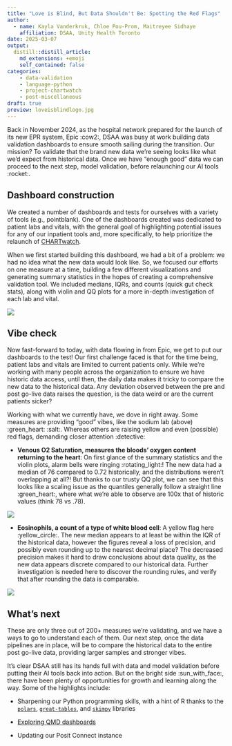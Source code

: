 ```yaml
---
title: "Love is Blind, But Data Shouldn't Be: Spotting the Red Flags"
author:
  - name: Kayla Vanderkruk, Chloe Pou-Prom, Maitreyee Sidhaye
    affiliation: DSAA, Unity Health Toronto
date: 2025-03-07
output: 
  distill::distill_article:
    md_extensions: +emoji
    self_contained: false
categories:
    - data-validation
    - language-python
    - project-chartwatch
    - post-miscellaneous
draft: true
preview: loveisblindlogo.jpg
---
```


Back in November 2024, as the hospital network prepared for the launch of its new EPR system, Epic :cow2:, DSAA was busy at work building data validation dashboards to ensure smooth sailing during the transition. Our mission? To validate that the brand new data we're seeing looks like what we'd expect from historical data. Once we have "enough good" data we can proceed to the next step, model validation, before relaunching our AI tools :rocket:.

## Dashboard construction

We created a number of dashboards and tests for ourselves with a variety of tools (e.g., pointblank). One of the dashboards created was dedicated to patient labs and vitals, with the general goal of highlighting potential issues for any of our inpatient tools and, more specifically, to help prioritize the relaunch of [CHARTwatch](https://unityhealth.to/2024/07/innovating-care-experience-with-ai/).

When we first started building this dashboard, we had a bit of a problem: we had no idea what the new data would look like. So, we focused our efforts on one measure at a time, building a few different visualizations and generating summary statistics in the hopes of creating a comprehensive validation tool. We included medians, IQRs, and counts (quick gut check stats), along with violin and QQ plots for a more in-depth investigation of each lab and vital.

![](lab_sodium.PNG)

## Vibe check

Now fast-forward to today, with data flowing in from Epic, we get to put our dashboards to the test! Our first challenge faced is that for the time being, patient labs and vitals are limited to current patients only. While we're working with many people across the organization to ensure we have historic data access, until then, the daily data makes it tricky to compare the new data to the historical data. Any deviation observed between the pre and post go-live data raises the question, is the data weird or are the current patients sicker?

Working with what we currently have, we dove in right away. Some measures are providing "good" vibes, like the sodium lab (above) :green_heart: :salt:. Whereas others are raising yellow and even (possible) red flags, demanding closer attention :detective:

-   **Venous O2 Saturation, measures the bloods' oxygen content returning to the heart**: On first glance of the summary statistics and the violin plots, alarm bells were ringing :rotating_light:! The new data had a median of 76 compared to 0.72 historically, and the distributions weren't overlapping at all?! But thanks to our trusty QQ plot, we can see that this looks like a scaling issue as the quantiles generally follow a straight line :green_heart:, where what we're able to observe are 100x that of historic values (think 78 vs .78).

![](lab_o2sat.PNG)

-   **Eosinophils, a count of a type of white blood cell**: A yellow flag here :yellow_circle:. The new median appears to at least be within the IQR of the historical data, however the figures reveal a loss of precision, and possibly even rounding up to the nearest decimal place? The decreased precision makes it hard to draw conclusions about data quality, as the new data appears discrete compared to our historical data. Further investigation is needed here to discover the rounding rules, and verify that after rounding the data is comparable.

![](lab_eosinophils.PNG)

## What's next

These are only three out of 200+ measures we're validating, and we have a ways to go to understand each of them. Our next step, once the data pipelines are in place, will be to compare the historical data to the entire post go-live data, providing larger samples and stronger vibes.

It's clear DSAA still has its hands full with data and model validation before putting their AI tools back into action. But on the bright side :sun_with_face:, there have been plenty of opportunities for growth and learning along the way. Some of the highlights include:

-   Sharpening our Python programming skills, with a hint of R thanks to the [`polars`](https://blog.tidy-intelligence.com/posts/dplyr-vs-polars/), [`great-tables`](https://www.appsilon.com/post/great-tables), and [`skimpy`](https://aeturrell.github.io/skimpy/) libraries

-   [Exploring QMD dashboards](https://quarto.org/docs/dashboards/interactivity/shiny-python/index.html)

-   Updating our Posit Connect instance
